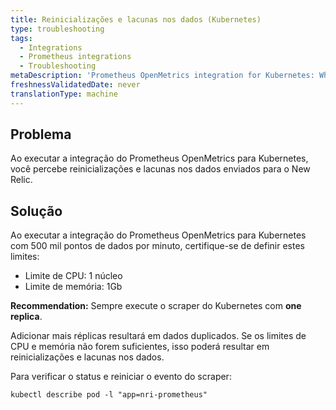 ```yaml
---
title: Reinicializações e lacunas nos dados (Kubernetes)
type: troubleshooting
tags:
  - Integrations
  - Prometheus integrations
  - Troubleshooting
metaDescription: 'Prometheus OpenMetrics integration for Kubernetes: What to do if you see restarts and gaps in data sent to New Relic.'
freshnessValidatedDate: never
translationType: machine
---
```


## Problema

Ao executar a integração do Prometheus OpenMetrics para Kubernetes, você percebe reinicializações e lacunas nos dados enviados para o New Relic.

## Solução

Ao executar a integração do Prometheus OpenMetrics para Kubernetes com 500 mil pontos de dados por minuto, certifique-se de definir estes limites:

* Limite de CPU: 1 núcleo
* Limite de memória: 1Gb

<DoNotTranslate>**Recommendation:**</DoNotTranslate> Sempre execute o scraper do Kubernetes com <DoNotTranslate>**one replica**</DoNotTranslate>.

Adicionar mais réplicas resultará em dados duplicados. Se os limites de CPU e memória não forem suficientes, isso poderá resultar em reinicializações e lacunas nos dados.

Para verificar o status e reiniciar o evento do scraper:

```
kubectl describe pod -l "app=nri-prometheus"
```